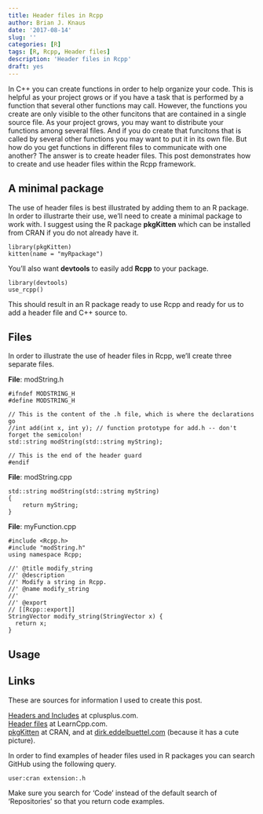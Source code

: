 ```yaml
---
title: Header files in Rcpp
author: Brian J. Knaus
date: '2017-08-14'
slug: ''
categories: [R]
tags: [R, Rcpp, Header files]
description: 'Header files in Rcpp'
draft: yes
---
```



In C++ you can create functions in order to help organize your code.
This is helpful as your project grows or if you have a task that is performed by a function that several other functions may call.
However, the functions you create are only visible to the other funcitons that are contained in a single source file.
As your project grows, you may want to distribute your functions among several files.
And if you do create that funcitons that is called by several other functions you may want to put it in its own file.
But how do you get functions in different files to communicate with one another?
The answer is to create header files.
This post demonstrates how to create and use header files within the Rcpp framework.


## A minimal package


The use of header files is best illustrated by adding them to an R package.
In order to illustrarte their use, we'll need to create a minimal package to work with.
I suggest using the R package **pkgKitten** which can be installed from CRAN if you do not already have it.


```
library(pkgKitten)
kitten(name = "myRpackage")
```

You'll also want **devtools** to easily add **Rcpp** to your package.


```
library(devtools)
use_rcpp()
```


This should result in an R package ready to use Rcpp and ready for us to add a header file and C++ source to.


## Files


In order to illustrate the use of header files in Rcpp, we'll create three separate files.


**File**: modString.h
```
#ifndef MODSTRING_H
#define MODSTRING_H

// This is the content of the .h file, which is where the declarations go
//int add(int x, int y); // function prototype for add.h -- don't forget the semicolon!
std::string modString(std::string myString);

// This is the end of the header guard
#endif
```

**File**: modString.cpp
```
std::string modString(std::string myString)
{
    return myString;
}
```

**File**: myFunction.cpp
```
#include <Rcpp.h>
#include "modString.h"
using namespace Rcpp;

//' @title modify_string
//' @description
//' Modify a string in Rcpp.
//' @name modify_string
//' 
//' @export
// [[Rcpp::export]]
StringVector modify_string(StringVector x) {
  return x;
}

```

## Usage




## Links

These are sources for information I used to create this post.

[Headers and Includes](http://www.cplusplus.com/forum/articles/10627/) at cplusplus.com.    
[Header files](http://www.learncpp.com/cpp-tutorial/19-header-files/) at LearnCpp.com.    
[pkgKitten](https://CRAN.R-project.org/package=pkgKitten) at CRAN, and at [dirk.eddelbuettel.com ](http://dirk.eddelbuettel.com/code/pkgkitten.html) (because it has a cute picture).    


In order to find examples of header files used in R packages you can search GitHub using the following query.



```
user:cran extension:.h
```

Make sure you search for 'Code' instead of the default search of 'Repositories' so that you return code examples.

